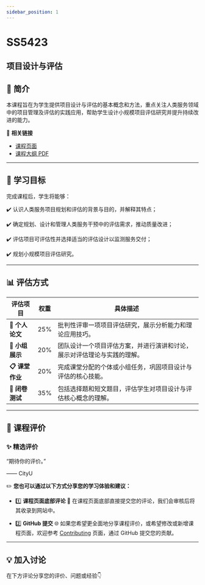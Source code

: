 ```yaml
---
sidebar_position: 1
---
```


# SS5423
## 项目设计与评估

## **📘 简介**
本课程旨在为学生提供项目设计与评估的基本概念和方法，重点关注人类服务领域中的项目管理及评估的实践应用，帮助学生设计小规模项目评估研究并提升持续改进的能力。

🔗 **相关链接**
- [课程页面](https://www.cityu.edu.hk/catalogue/pg/202425/course/SS5423.htm)
- [课程大纲 PDF](https://www.cityu.edu.hk/catalogue/pg/202425/course/SS5423.pdf)

---

## **🎯 学习目标**

完成课程后，学生将能够：

✔️ 认识人类服务项目规划和评估的背景与目的，并解释其特点；

✔️ 确定规划、设计和管理人类服务干预中的评估需求，推动质量改进；

✔️ 评估项目可评估性并选择适当的评估设计以监测服务交付；

✔️ 规划小规模项目评估研究。

---

## **📊 评估方式**

| **评估项目**             | **权重** | **具体描述**                                                                                       |
|------------------------|---------|---------------------------------------------------------------------------------------------------|
| **📄 个人论文**          | 25%     | 批判性评审一项项目评估研究，展示分析能力和理论应用技巧。                                                   |
| **🎤 小组展示**          | 20%     | 团队设计一个项目评估方案，并进行演讲和讨论，展示对评估理论与实践的理解。                                         |
| **📋 课堂作业**          | 20%     | 完成课堂分配的个体或小组任务，巩固项目设计与评估的核心技能。                                                 |
| **📝 闭卷测试**          | 35%     | 包括选择题和短文题目，评估学生对项目设计与评估核心概念的理解。                                                 |

---

## **💬 课程评价**

### ✨ **精选评价**
<div className={commentStyles.commentBox}>
    <p className={commentStyles.commentText}>
        “期待你的评价。”
    </p>
    <p className={commentStyles.commentAuthor}>—— CityU</p>
</div>

✏️ **您也可以通过以下方式分享您的学习体验和建议：**

- 1️⃣ **课程页面底部评论**
💬 在课程页面底部直接提交您的评论，我们会审核后将其收录到网站中。

- 2️⃣ **GitHub 提交**
🌐 如果您希望更全面地分享课程评价，或希望修改或新增课程页面，欢迎参考 [Contributing](/contributing) 页面，通过 GitHub 提交您的贡献。

---

## **💡 加入讨论**

在下方评论分享您的评价、问题或经验👇
<Utterances />

